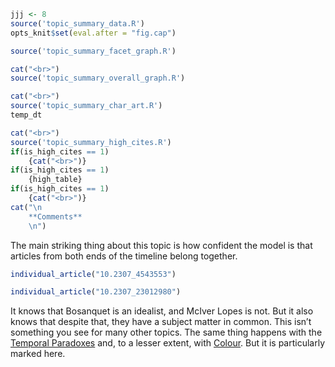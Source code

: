 ```r
jjj <- 8
source('topic_summary_data.R')
opts_knit$set(eval.after = "fig.cap")
```

```r
source('topic_summary_facet_graph.R')
```

```r
cat("<br>")
source('topic_summary_overall_graph.R')
```

```r
cat("<br>")
source('topic_summary_char_art.R')
temp_dt
```

```r
cat("<br>")
source('topic_summary_high_cites.R')
if(is_high_cites == 1)
	{cat("<br>")}
if(is_high_cites == 1)
	{high_table}
if(is_high_cites == 1)
	{cat("<br>")}
cat("\n
	**Comments**
	\n")
```

The main striking thing about this topic is how confident the model is that articles from both ends of the timeline belong together. 

```r
individual_article("10.2307_4543553")
```

```r
individual_article("10.2307_23012980")
```

It knows that Bosanquet is an idealist, and McIver Lopes is not. But it also knows that despite that, they have a subject matter in common. This isn't something you see for many other topics. The same thing happens with the [Temporal Paradoxes](#topic19) and, to a lesser extent, with [Colour](#topic40). But it is particularly marked here.